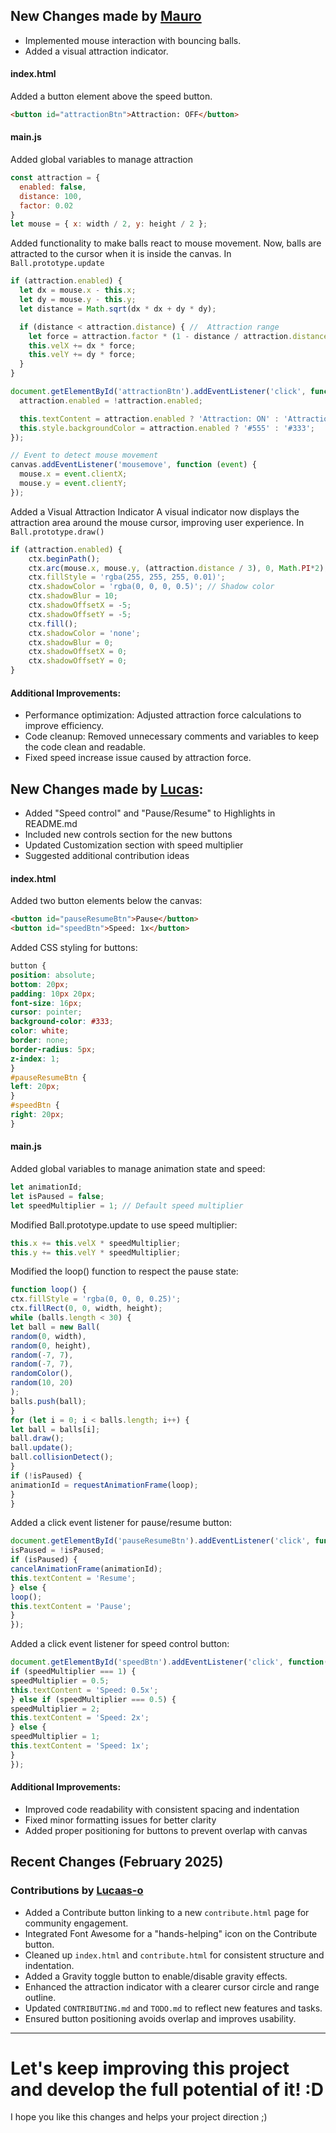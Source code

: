 ## New Changes made by [Mauro](https://github.com/mauroviveros)
- Implemented mouse interaction with bouncing balls.
- Added a visual attraction indicator.

#### index.html

Added a button element above the speed button.
```html
<button id="attractionBtn">Attraction: OFF</button>
```

#### main.js

Added global variables to manage attraction
```js
const attraction = {
  enabled: false,
  distance: 100,
  factor: 0.02
}
let mouse = { x: width / 2, y: height / 2 };
```

Added functionality to make balls react to mouse movement. Now, balls are attracted to the cursor when it is inside the canvas.
In `Ball.prototype.update`
```js
if (attraction.enabled) {
  let dx = mouse.x - this.x;
  let dy = mouse.y - this.y;
  let distance = Math.sqrt(dx * dx + dy * dy);

  if (distance < attraction.distance) { //  Attraction range
    let force = attraction.factor * (1 - distance / attraction.distance);
    this.velX += dx * force;
    this.velY += dy * force;
  }
}

document.getElementById('attractionBtn').addEventListener('click', function() {
  attraction.enabled = !attraction.enabled;

  this.textContent = attraction.enabled ? 'Attraction: ON' : 'Attraction: OFF';
  this.style.backgroundColor = attraction.enabled ? '#555' : '#333';
});

// Event to detect mouse movement
canvas.addEventListener('mousemove', function (event) {
  mouse.x = event.clientX;
  mouse.y = event.clientY;
});
```


Added a Visual Attraction Indicator
A visual indicator now displays the attraction area around the mouse cursor, improving user experience.
In `Ball.prototype.draw()`
```js
if (attraction.enabled) {
    ctx.beginPath();
    ctx.arc(mouse.x, mouse.y, (attraction.distance / 3), 0, Math.PI*2);
    ctx.fillStyle = 'rgba(255, 255, 255, 0.01)';
    ctx.shadowColor = 'rgba(0, 0, 0, 0.5)'; // Shadow color
    ctx.shadowBlur = 10;
    ctx.shadowOffsetX = -5;
    ctx.shadowOffsetY = -5;
    ctx.fill();
    ctx.shadowColor = 'none';
    ctx.shadowBlur = 0;
    ctx.shadowOffsetX = 0;
    ctx.shadowOffsetY = 0;
}
```

#### Additional Improvements:

- Performance optimization: Adjusted attraction force calculations to improve efficiency.
- Code cleanup: Removed unnecessary comments and variables to keep the code clean and readable.
- Fixed speed increase issue caused by attraction force.

## New Changes made by [Lucas](https://github.com/Lucaas-o):
- Added "Speed control" and "Pause/Resume" to Highlights in README.md
- Included new controls section for the new buttons
- Updated Customization section with speed multiplier
- Suggested additional contribution ideas



#### index.html

Added two button elements below the canvas:
```html
<button id="pauseResumeBtn">Pause</button>
<button id="speedBtn">Speed: 1x</button>
```
Added CSS styling for buttons:
```css
button {
position: absolute;
bottom: 20px;
padding: 10px 20px;
font-size: 16px;
cursor: pointer;
background-color: #333;
color: white;
border: none;
border-radius: 5px;
z-index: 1;
}
#pauseResumeBtn {
left: 20px;
}
#speedBtn {
right: 20px;
}
```
#### main.js
Added global variables to manage animation state and speed:
```js
let animationId;
let isPaused = false;
let speedMultiplier = 1; // Default speed multiplier
```
Modified Ball.prototype.update to use speed multiplier:
```js
this.x += this.velX * speedMultiplier;
this.y += this.velY * speedMultiplier;
```
Modified the loop() function to respect the pause state:
```js
function loop() {
ctx.fillStyle = 'rgba(0, 0, 0, 0.25)';
ctx.fillRect(0, 0, width, height);
while (balls.length < 30) {
let ball = new Ball(
random(0, width),
random(0, height),
random(-7, 7),
random(-7, 7),
randomColor(),
random(10, 20)
);
balls.push(ball);
}
for (let i = 0; i < balls.length; i++) {
let ball = balls[i];
ball.draw();
ball.update();
ball.collisionDetect();
}
if (!isPaused) {
animationId = requestAnimationFrame(loop);
}
}
```
Added a click event listener for pause/resume button:
```js
document.getElementById('pauseResumeBtn').addEventListener('click', function() {
isPaused = !isPaused;
if (isPaused) {
cancelAnimationFrame(animationId);
this.textContent = 'Resume';
} else {
loop();
this.textContent = 'Pause';
}
});
```
Added a click event listener for speed control button:
```js
document.getElementById('speedBtn').addEventListener('click', function() {
if (speedMultiplier === 1) {
speedMultiplier = 0.5;
this.textContent = 'Speed: 0.5x';
} else if (speedMultiplier === 0.5) {
speedMultiplier = 2;
this.textContent = 'Speed: 2x';
} else {
speedMultiplier = 1;
this.textContent = 'Speed: 1x';
}
});
```
#### Additional Improvements:

-   Improved code readability with consistent spacing and indentation
-   Fixed minor formatting issues for better clarity
-   Added proper positioning for buttons to prevent overlap with canvas


## Recent Changes (February 2025)

### Contributions by [Lucaas-o](https://github.com/Lucaas-o)
- Added a Contribute button linking to a new `contribute.html` page for community engagement.
- Integrated Font Awesome for a "hands-helping" icon on the Contribute button.
- Cleaned up `index.html` and `contribute.html` for consistent structure and indentation.
- Added a Gravity toggle button to enable/disable gravity effects.
- Enhanced the attraction indicator with a clearer cursor circle and range outline.
- Updated `CONTRIBUTING.md` and `TODO.md` to reflect new features and tasks.
- Ensured button positioning avoids overlap and improves usability.

---

Let's keep improving this project and develop the full potential of it! :D
=======
I hope you like this changes and helps your project direction ;)
